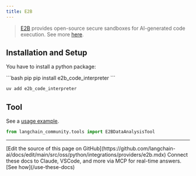 ```yaml
---
title: E2B
---
```


>[E2B](https://e2b.dev/) provides open-source secure sandboxes
> for AI-generated code execution. See more [here](https://github.com/e2b-dev).

## Installation and Setup

You have to install a python package:

<CodeGroup>
```bash pip
pip install e2b_code_interpreter
```

```bash uv
uv add e2b_code_interpreter
```
</CodeGroup>

## Tool

See a [usage example](/oss/python/integrations/tools/e2b_data_analysis).

```python
from langchain_community.tools import E2BDataAnalysisTool
```

---

<Callout icon="pen-to-square" iconType="regular">
    [Edit the source of this page on GitHub](https://github.com/langchain-ai/docs/edit/main/src/oss/python/integrations/providers/e2b.mdx)
</Callout>
<Tip icon="terminal" iconType="regular">
    Connect these docs to Claude, VSCode, and more via MCP for    real-time answers. [See how](/use-these-docs)
</Tip>
